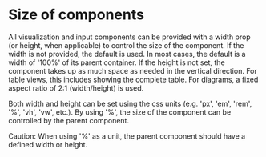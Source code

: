 
<Meta title='Components/Size of components' />

# Size of components

All visualization and input components can be provided with a width prop (or height, when applicable) to control the size of the component.
If the width is not provided, the default is used. In most cases, the default is a width of '100%' of its parent container.
If the height is not set, the component takes up as much space as needed in the vertical direction.
For table views, this includes showing the complete table.
For diagrams, a fixed aspect ratio of 2:1 (width/height) is used.

Both width and height can be set using the css units (e.g. 'px', 'em', 'rem', '%', 'vh', 'vw', etc.).
By using '%', the size of the component can be controlled by the parent component.

Caution: When using '%' as a unit, the parent component should have a defined width or height.
